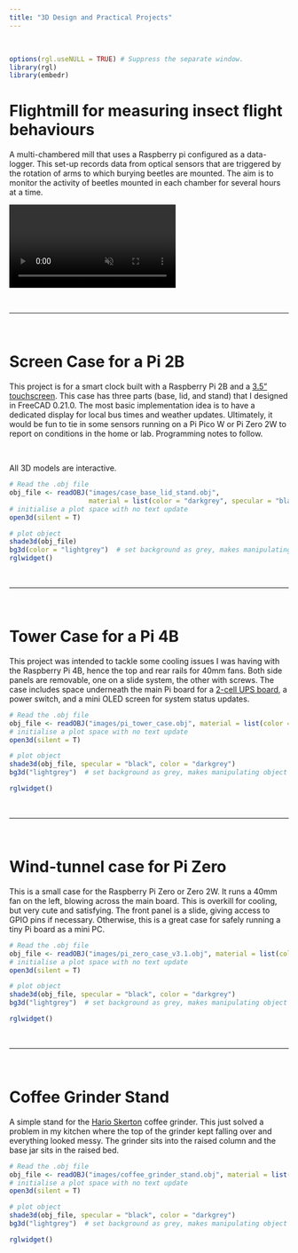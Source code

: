 ```yaml
---
title: "3D Design and Practical Projects"
---
```


\

```r
options(rgl.useNULL = TRUE) # Suppress the separate window.
library(rgl)
library(embedr)
```

# Flightmill for measuring insect flight behaviours

A multi-chambered mill that uses a Raspberry pi configured as a data-logger. This set-up records data from optical sensors that are triggered by the rotation of arms to which burying beetles are mounted. The aim is to monitor the activity of beetles mounted in each chamber for several hours at a time.

``` {=html}
<video controls loop muted>
  <source src="images/flightmill_video.mp4" type="video/mp4">
Your browser does not support the video tag.
</video>
```

\

------

\

# Screen Case for a Pi 2B

This project is for a smart clock built with a Raspberry Pi 2B and a [3.5" touchscreen](http://www.lcdwiki.com/3.5inch_RPi_Display). This case has three parts (base, lid, and stand) that I designed in FreeCAD 0.21.0. The most basic implementation idea is to have a dedicated display for local bus times and weather updates. Ultimately, it would be fun to tie in some sensors running on a Pi Pico W or Pi Zero 2W to report on conditions in the home or lab. Programming notes to follow.

\

All 3D models are interactive.

```r
# Read the .obj file
obj_file <- readOBJ("images/case_base_lid_stand.obj", 
                    material = list(color = "darkgrey", specular = "black"))
# initialise a plot space with no text update
open3d(silent = T)

# plot object
shade3d(obj_file)
bg3d(color = "lightgrey")  # set background as grey, makes manipulating object easier
rglwidget()
```

\

------

\

# Tower Case for a Pi 4B

This project was intended to tackle some cooling issues I was having with the Raspberry Pi 4B, hence the top and rear rails for 40mm fans. Both side panels are removable, one on a slide system, the other with screws. The case includes space underneath the main Pi board for a [2-cell UPS board](https://thepihut.com/products/uninterruptible-power-supply-ups-hat-b-for-raspberry-pi), a power switch, and a mini OLED screen for system status updates.

```r
# Read the .obj file
obj_file <- readOBJ("images/pi_tower_case.obj", material = list(color = "darkgrey"))
# initialise a plot space with no text update
open3d(silent = T) 

# plot object
shade3d(obj_file, specular = "black", color = "darkgrey")
bg3d("lightgrey")  # set background as grey, makes manipulating object easier

rglwidget()
```

\

------

\


# Wind-tunnel case for Pi Zero

This is a small case for the Raspberry Pi Zero or Zero 2W. It runs a 40mm fan on the left, blowing across the main board. This is overkill for cooling, but very cute and satisfying. The front panel is a slide, giving access to GPIO pins if necessary. Otherwise, this is a great case for safely running a tiny Pi board as a mini PC.

```r
# Read the .obj file
obj_file <- readOBJ("images/pi_zero_case_v3.1.obj", material = list(color = "darkgrey"))
# initialise a plot space with no text update
open3d(silent = T) 

# plot object
shade3d(obj_file, specular = "black", color = "darkgrey")
bg3d("lightgrey")  # set background as grey, makes manipulating object easier

rglwidget()
```


\

------

\


# Coffee Grinder Stand

A simple stand for the [Hario Skerton](https://www.hario.co.uk/products/hario-skerton-plus-ceramic-coffee-grinder) coffee grinder. This just solved a problem in my kitchen where the top of the grinder kept falling over and everything looked messy. The grinder sits into the raised column and the base jar sits in the raised bed.

```r
# Read the .obj file
obj_file <- readOBJ("images/coffee_grinder_stand.obj", material = list(color = "darkgrey"))
# initialise a plot space with no text update
open3d(silent = T) 

# plot object
shade3d(obj_file, specular = "black", color = "darkgrey")
bg3d("lightgrey")  # set background as grey, makes manipulating object easier

rglwidget()
```


